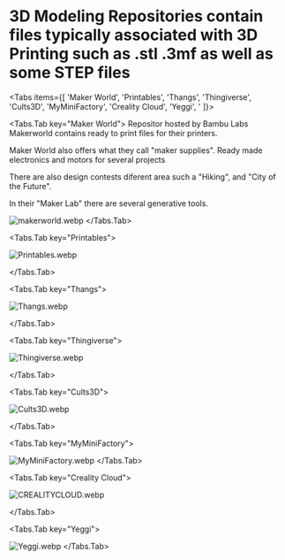 # 3D Modeling Repositories contain files typically associated with 3D Printing such as .stl .3mf as well as some STEP files


<Tabs items={[
  'Maker World',
  'Printables',
  'Thangs',
  'Thingiverse',
  'Cults3D',
  'MyMiniFactory',
  'Creality Cloud',
  'Yeggi',
  '
]}>

<Tabs.Tab key="Maker World">
Repositor hosted by Bambu Labs Makerworld contains ready to print files for their printers. 

Maker World also offers what they call "maker supplies". Ready made electronics and motors for several projects 

There are also design contests diferent area such a "Hiking", and "City of the Future". 

In their "Maker Lab" there are several generative tools.

![makerworld.webp](https://cdn.jsdelivr.net/gh/JamesD3d/info3dimages@main/i/3d_Files_Sources/makerworld.webp)
</Tabs.Tab>


<Tabs.Tab key="Printables">


![Printables.webp](https://cdn.jsdelivr.net/gh/JamesD3d/info3dimages@main/i/3d_Files_Sources/Printables.webp)

</Tabs.Tab>

<Tabs.Tab key="Thangs">

![Thangs.webp](https://cdn.jsdelivr.net/gh/JamesD3d/info3dimages@main/i/3d_Files_Sources/Thangs.webp)

</Tabs.Tab>

<Tabs.Tab key="Thingiverse">

![Thingiverse.webp](https://cdn.jsdelivr.net/gh/JamesD3d/info3dimages@main/i/3d_Files_Sources/Thingiverse.webp)

</Tabs.Tab>

<Tabs.Tab key="Cults3D">

![Cults3D.webp](https://cdn.jsdelivr.net/gh/JamesD3d/info3dimages@main/i/3d_Files_Sources/Cults3D.webp)

</Tabs.Tab>

<Tabs.Tab key="MyMiniFactory">

![MyMiniFactory.webp](https://cdn.jsdelivr.net/gh/JamesD3d/info3dimages@main/i/3d_Files_Sources/MyMiniFactory.webp)
</Tabs.Tab>

<Tabs.Tab key="Creality Cloud">

![CREALITYCLOUD.webp](https://cdn.jsdelivr.net/gh/JamesD3d/info3dimages@main/i/3d_Files_Sources/CREALITYCLOUD.webp)

</Tabs.Tab>

<Tabs.Tab key="Yeggi">

![Yeggi.webp](https://cdn.jsdelivr.net/gh/JamesD3d/info3dimages@main/i/3d_Files_Sources/Yeggi.webp)
</Tabs.Tab>
